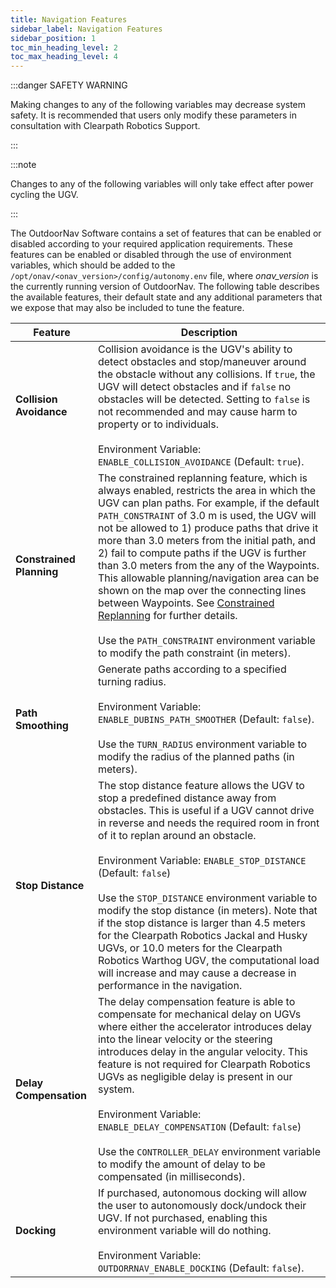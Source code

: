 ```yaml
---
title: Navigation Features
sidebar_label: Navigation Features
sidebar_position: 1
toc_min_heading_level: 2
toc_max_heading_level: 4
---
```


:::danger SAFETY WARNING

Making changes to any of the following variables may decrease system safety. It is recommended that users
only modify these parameters in consultation with Clearpath Robotics Support.

:::

:::note

Changes to any of the following variables will only take effect after power cycling the UGV.

:::

The OutdoorNav Software contains a set of features that can be enabled
or disabled according to your required application requirements. These
features can be enabled or disabled through the use of environment
variables, which should be added to the
`/opt/onav/<onav_version>/config/autonomy.env` file, where _onav_version_
is the currently running version of OutdoorNav. The following table describes
the available features, their default state and any additional parameters
that we expose that may also be included to tune the feature.

| Feature                  | Description                                                                                                                                                                                                                                                                                                                                                                                                                                                                                                                                                                                                                                                                                                                 |
| ------------------------ | --------------------------------------------------------------------------------------------------------------------------------------------------------------------------------------------------------------------------------------------------------------------------------------------------------------------------------------------------------------------------------------------------------------------------------------------------------------------------------------------------------------------------------------------------------------------------------------------------------------------------------------------------------------------------------------------------------------------------- |
| **Collision Avoidance**  | Collision avoidance is the UGV's ability to detect obstacles and stop/maneuver around the obstacle without any collisions. If `true`, the UGV will detect obstacles and if `false` no obstacles will be detected. Setting to `false` is not recommended and may cause harm to property or to individuals.<br/><br/>Environment Variable: `ENABLE_COLLISION_AVOIDANCE` (Default: `true`).                                                                                                                                                                                                                                                                                                                                    |
| **Constrained Planning** | The constrained replanning feature, which is always enabled, restricts the area in which the UGV can plan paths. For example, if the default `PATH_CONSTRAINT` of 3.0 m is used, the UGV will not be allowed to 1) produce paths that drive it more than 3.0 meters from the initial path, and 2) fail to compute paths if the UGV is further than 3.0 meters from the any of the Waypoints. This allowable planning/navigation area can be shown on the map over the connecting lines between Waypoints. See [Constrained Replanning](../web_user_interface/ui_waypoint_mode.mdx#constrained_path) for further details.<br/><br/>Use the `PATH_CONSTRAINT` environment variable to modify the path constraint (in meters). |
| **Path Smoothing**       | Generate paths according to a specified turning radius. <br/><br/>Environment Variable: `ENABLE_DUBINS_PATH_SMOOTHER` (Default: `false`).<br/><br/>Use the `TURN_RADIUS` environment variable to modify the radius of the planned paths (in meters).                                                                                                                                                                                                                                                                                                                                                                                                                                                                        |
| **Stop Distance**        | The stop distance feature allows the UGV to stop a predefined distance away from obstacles. This is useful if a UGV cannot drive in reverse and needs the required room in front of it to replan around an obstacle.<br/><br/>Environment Variable: `ENABLE_STOP_DISTANCE` (Default: `false`)<br/><br/>Use the `STOP_DISTANCE` environment variable to modify the stop distance (in meters). Note that if the stop distance is larger than 4.5 meters for the Clearpath Robotics Jackal and Husky UGVs, or 10.0 meters for the Clearpath Robotics Warthog UGV, the computational load will increase and may cause a decrease in performance in the navigation.                                                              |
| **Delay Compensation**   | The delay compensation feature is able to compensate for mechanical delay on UGVs where either the accelerator introduces delay into the linear velocity or the steering introduces delay in the angular velocity. This feature is not required for Clearpath Robotics UGVs as negligible delay is present in our system.<br/><br/>Environment Variable: `ENABLE_DELAY_COMPENSATION` (Default: `false`)<br/><br/>Use the `CONTROLLER_DELAY` environment variable to modify the amount of delay to be compensated (in milliseconds).                                                                                                                                                                                         |
| **Docking**              | If purchased, autonomous docking will allow the user to autonomously dock/undock their UGV. If not purchased, enabling this environment variable will do nothing.<br/><br/>Environment Variable: `OUTDORRNAV_ENABLE_DOCKING` (Default: `false`).                                                                                                                                                                                                                                                                                                                                                                                                                                                                            |
